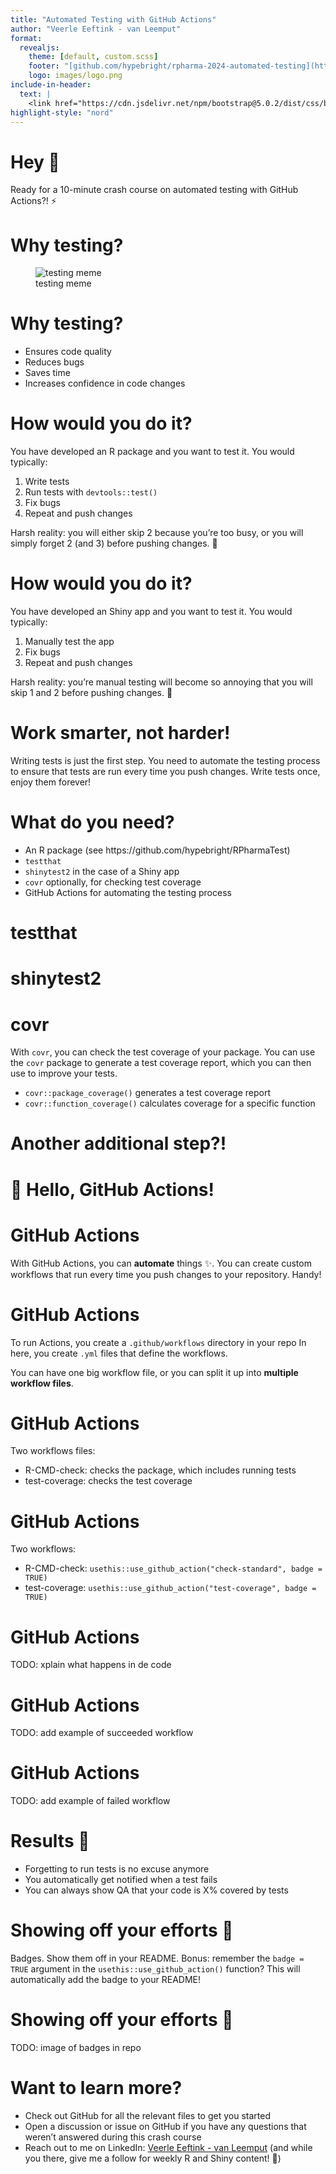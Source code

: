 ```yaml
---
title: "Automated Testing with GitHub Actions"
author: "Veerle Eeftink - van Leemput"
format:
  revealjs: 
    theme: [default, custom.scss]
    footer: "[github.com/hypebright/rpharma-2024-automated-testing](https://github.com/hypebright/rpharma-2024-automated-testing)"
    logo: images/logo.png
include-in-header: 
  text: |
    <link href="https://cdn.jsdelivr.net/npm/bootstrap@5.0.2/dist/css/bootstrap.min.css" rel="stylesheet" integrity="sha384-EVSTQN3/azprG1Anm3QDgpJLIm9Nao0Yz1ztcQTwFspd3yD65VohhpuuCOmLASjC" crossorigin="anonymous">
highlight-style: "nord"
---
```


# Hey 👋

Ready for a 10-minute crash course on automated testing with GitHub Actions?! ⚡️ 

# Why testing?

![testing meme](images/testing-meme.jpg)

# Why testing?

* Ensures code quality
* Reduces bugs
* Saves time
* Increases confidence in code changes

# How would you do it?

You have developed an R package and you want to test it. You would typically:

1. Write tests
2. Run tests with `devtools::test()`
3. Fix bugs
4. Repeat and push changes

Harsh reality: you will either skip 2 because you're too busy, or you will simply forget 2 (and 3) before pushing changes. 😬

# How would you do it?

You have developed an Shiny app and you want to test it. You would typically:

1. Manually test the app
2. Fix bugs
3. Repeat and push changes

Harsh reality: you're manual testing will become so annoying that you will skip 1 and 2 before pushing changes. 😬

# Work smarter, not harder!

Writing tests is just the first step. You need to automate the testing process to ensure that tests are run every time you push changes. Write tests once, enjoy them forever!

# What do you need?

* An R package (see https://github.com/hypebright/RPharmaTest)
* `testthat`
* `shinytest2` in the case of a Shiny app
* `covr` optionally, for checking test coverage
* GitHub Actions for automating the testing process

# testthat

# shinytest2

# covr

With `covr`, you can check the test coverage of your package. You can use the `covr` package to generate a test coverage report, which you can then use to improve your tests.

* `covr::package_coverage()` generates a test coverage report
* `covr::function_coverage()` calculates coverage for a specific function

# Another additional step?!

# 👋 Hello, GitHub Actions!

# GitHub Actions

With GitHub Actions, you can **automate** things ✨. You can create custom workflows that run every time you push changes to your repository. Handy!

# GitHub Actions

To run Actions, you create a `.github/workflows` directory in your repo In here, you create `.yml` files that define the workflows.

You can have one big workflow file, or you can split it up into **multiple workflow files**.

# GitHub Actions

Two workflows files:

* R-CMD-check: checks the package, which includes running tests
* test-coverage: checks the test coverage

# GitHub Actions

Two workflows:

* R-CMD-check: `usethis::use_github_action("check-standard", badge = TRUE)`
* test-coverage: `usethis::use_github_action("test-coverage", badge = TRUE)`

# GitHub Actions

TODO: xplain what happens in de code

# GitHub Actions

TODO: add example of succeeded workflow

# GitHub Actions

TODO: add example of failed workflow

# Results 👏

* Forgetting to run tests is no excuse anymore
* You automatically get notified when a test fails
* You can always show QA that your code is X% covered by tests

# Showing off your efforts 💪

Badges. Show them off in your README. Bonus: remember the `badge = TRUE` argument in the `usethis::use_github_action()` function? This will automatically add the badge to your README!

# Showing off your efforts 💪

TODO: image of badges in repo

# Want to learn more?

* Check out GitHub for all the relevant files to get you started
* Open a discussion or issue on GitHub if you have any questions that weren't answered during this crash course
* Reach out to me on LinkedIn: [Veerle Eeftink - van Leemput](https://www.linkedin.com/in/veerlevanleemput/) (and while you there, give me a follow for weekly R and Shiny content! 🌟)
